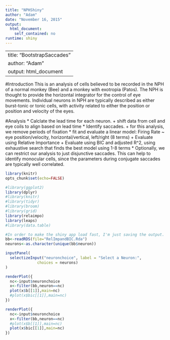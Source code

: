 ```yaml
---
title: "NPHShiny"
author: "Adam"
date: "November 16, 2015"
output: 
  html_document: 
    self_contained: no
runtime: shiny
---
```


---
title: "BootstrapSaccades"
author: "Adam"
output: html_document
---
#Introduction
This is an analysis of cells believed to be recorded in the NPH of a normal monkey (Bee) and a monkey with exotropia (Patos). The NPH is thought to provide the horizontal integrator for the control of eye movements. Individual neurons in NPH are typically described as either burst-tonic or tonic cells, with activity related to either the position or position and velocity of the eyes. 

#Analysis
* Calclate the lead time for each neuron.
+ shift data from cell and eye coils to align based on lead time
* Identify saccades.
+ for this analysis, we remove periods of fixation
* fit and evaluate a linear model: Firing Rate ~ eye position/velocity, horizontal/vertical, left/right (8 terms)
+ Evaluate using Relative Importance
+ Evaluate using BIC and adjusted R^2, using exhaustive search that finds the best model using 1-8 terms
* Optionally, we can restrict our analysis to just disjunctive saccades. This can help to identify monocular cells, since the parameters during conjugate saccades are typically well correlated.


```r
library(knitr)
opts_chunk$set(echo=FALSE)
```

```r

#library(ggplot2)
library(dplyr)
#library(knitr)
#library(tidyr)
#library(broom)
#library(grid)
library(relaimpo)
library(leaps)
#library(data.table)

```


```R
#In order to make the shiny app load fast, I'm just saving the output. See BoostrapSaccades.Rmd for the actual analysis.
bb<-readRDS(file="RelImpandBIC.Rda")
neurons<-as.character(unique(bb$neuron))

inputPanel(
  selectizeInput("neuronchoice", label = "Select a Neuron:",
              choices = neurons)
)

renderPlot({
  nc<-input$neuronchoice
  x<-filter(bb,neuron==nc)
  plot(x$b[[1]],main=nc)
  #plot(x$bic[[1]],main=nc)
})

renderPlot({
  nc<-input$neuronchoice
  x<-filter(bb,neuron==nc)
  #plot(x$b[[1]],main=nc)
  plot(x$bic[[1]],main=nc)
})

```



